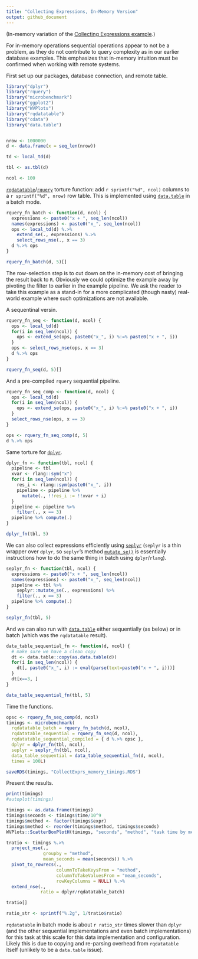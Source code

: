 ```yaml
---
title: "Collecting Expressions, In-Memory Version"
output: github_document
---
```


(In-memory variation of the [Collecting Expressions example](https://github.com/WinVector/rquery/blob/master/extras/CollectExprs.md).)

For in-memory operations sequential operations appear to not be a problem, as they do not contribute to query complexity as in our earlier database examples.  This emphasizes that in-memory intuition must be confirmed when working with remote systems.

First set up our packages, database connection, and remote table.

```r
library("dplyr")
library("rquery")
library("microbenchmark")
library("ggplot2")
library("WVPlots")
library("rqdatatable")
library("cdata")
library("data.table")


nrow <- 1000000
d <- data.frame(x = seq_len(nrow))

td <- local_td(d)

tbl <- as.tbl(d)

ncol <- 100
```

[`rqdatatable`](https://CRAN.R-project.org/package=rqdatatable )/[`rquery`](https://CRAN.R-project.org/package=rquery) torture function: add `r sprintf("%d", ncol)` columns to a `r sprintf("%d", nrow)` row table.  This is implemented using [`data.table`](https://CRAN.R-project.org/package=data.table) in a batch mode.

```r
rquery_fn_batch <- function(d, ncol) {
  expressions <- paste0("x + ", seq_len(ncol))
  names(expressions) <- paste0("x_", seq_len(ncol))
  ops <- local_td(d) %.>%
    extend_se(., expressions) %.>%
    select_rows_nse(., x == 3)
  d %.>% ops
}

rquery_fn_batch(d, 5)[]
```

The row-selection step is to cut down on the in-memory cost of bringing the result back to `R`. Obviously we could optimize the example away by pivoting the filter to earlier in the example pipeline.  We ask the reader to take this example as a stand-in for a more complicated (though nasty) real-world example where such optimizations are not available.

A sequentinal versin.

```r
rquery_fn_seq <- function(d, ncol) {
  ops <- local_td(d) 
  for(i in seq_len(ncol)) {
    ops <- extend_se(ops, paste0("x_", i) %:=% paste0("x + ", i))
  }
  ops <- select_rows_nse(ops, x == 3)
  d %.>% ops
}

rquery_fn_seq(d, 5)[]
```

And a pre-compiled `rquery` sequential pipeline.

```r
rquery_fn_seq_comp <- function(d, ncol) {
  ops <- local_td(d) 
  for(i in seq_len(ncol)) {
    ops <- extend_se(ops, paste0("x_", i) %:=% paste0("x + ", i))
  }
  select_rows_nse(ops, x == 3)
}

ops <- rquery_fn_seq_comp(d, 5)
d %.>% ops
```


Same torture for [`dplyr`](https://CRAN.R-project.org/package=dplyr).

```r
dplyr_fn <- function(tbl, ncol) {
  pipeline <- tbl
  xvar <- rlang::sym("x")
  for(i in seq_len(ncol)) {
    res_i <- rlang::sym(paste0("x_", i))
    pipeline <- pipeline %>%
      mutate(., !!res_i := !!xvar + i)
  }
  pipeline <- pipeline %>%
    filter(., x == 3)
  pipeline %>% compute(.)
}

dplyr_fn(tbl, 5)
```

We can also collect expressions efficiently using [`seplyr`](https://CRAN.R-project.org/package=seplyr) (`seplyr` is a thin wrapper over `dplyr`, so `seplyr`'s method [`mutate_se()`](https://winvector.github.io/seplyr/reference/mutate_se.html) is essentially instructions how to do the same thing in batch using `dplyr`/`rlang`).

```r
seplyr_fn <- function(tbl, ncol) {
  expressions <- paste0("x + ", seq_len(ncol))
  names(expressions) <- paste0("x_", seq_len(ncol))
  pipeline <- tbl %>%
    seplyr::mutate_se(., expressions) %>%
    filter(., x == 3)
  pipeline %>% compute(.)
}

seplyr_fn(tbl, 5)
```

And we can also run with [`data.table`](http://r-datatable.com) either sequentially (as below) or in batch (which was the `rqdatatable` result).

```r
data_table_sequential_fn <- function(d, ncol) {
  # make sure we have a clean copy
  dt <- data.table::copy(as.data.table(d))
  for(i in seq_len(ncol)) {
    dt[, paste0("x_", i) := eval(parse(text=paste0("x + ", i)))]
  }
  dt[x==3, ]
}

data_table_sequential_fn(tbl, 5)
```



Time the functions. 

```r
opsc <- rquery_fn_seq_comp(d, ncol)
timings <- microbenchmark(
  rqdatatable_batch = rquery_fn_batch(d, ncol),
  rqdatatable_sequential = rquery_fn_seq(d, ncol),
  rqdatatable_sequential_compiled = { d %.>% opsc },
  dplyr = dplyr_fn(tbl, ncol),
  seplyr = seplyr_fn(tbl, ncol),
  data_table_sequential = data_table_sequential_fn(d, ncol),
  times = 100L)

saveRDS(timings, "CollectExprs_memory_timings.RDS")
```

Present the results.

```r
print(timings)
#autoplot(timings)

timings <- as.data.frame(timings)
timings$seconds <- timings$time/10^9
timings$method <- factor(timings$expr)
timings$method <- reorder(timings$method, timings$seconds)
WVPlots::ScatterBoxPlotH(timings, "seconds", "method", "task time by method")

tratio <- timings %.>%
  project_nse(., 
              groupby = "method", 
              mean_seconds = mean(seconds)) %.>%
  pivot_to_rowrecs(., 
                   columnToTakeKeysFrom = "method", 
                   columnToTakeValuesFrom = "mean_seconds", 
                   rowKeyColumns = NULL) %.>%
  extend_nse(.,
             ratio = dplyr/rqdatatable_batch)

tratio[]

ratio_str <- sprintf("%.2g", 1/tratio$ratio)
```

`rqdatatable` in batch mode is about `r ratio_str` times slower than `dplyr` (and the other sequential implementations and even batch implementations) for this task at this scale for this data implementation and configuration.  Likely this is due to copying and re-parsing overhead from `rqdatatable` itself (unlikely to be a `data.table` issue).

